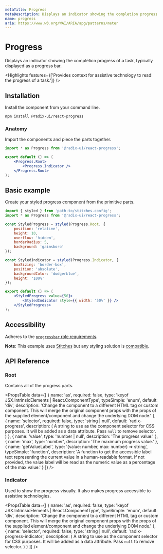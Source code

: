```yaml
---
metaTitle: Progress
metaDescription: Displays an indicator showing the completion progress of a task, typically displayed as a progress bar.
name: progress
aria: https://www.w3.org/WAI/ARIA/apg/patterns/meter
---
```


# Progress

<Description>
	Displays an indicator showing the completion progress of a task, typically displayed as a progress
	bar.
</Description>

<Highlights
	features={['Provides context for assistive technology to read the progress of a task.']}
/>

## Installation

Install the component from your command line.

```bash
npm install @radix-ui/react-progress
```

### Anatomy

Import the components and piece the parts together.

```jsx
import * as Progress from '@radix-ui/react-progress';

export default () => (
	<Progress.Root>
		<Progress.Indicator />
	</Progress.Root>
);
```

## Basic example

Create your styled progress component from the primitive parts.

```jsx
import { styled } from 'path-to/stitches.config';
import * as Progress from '@radix-ui/react-progress';

const StyledProgress = styled(Progress.Root, {
	position: 'relative',
	height: 10,
	overflow: 'hidden',
	borderRadius: 5,
	background: 'gainsboro'
});

const StyledIndicator = styled(Progress.Indicator, {
	boxSizing: 'border-box',
	position: 'absolute',
	backgroundColor: 'dodgerblue',
	height: '100%'
});

export default () => (
	<StyledProgress value={50}>
		<StyledIndicator style={{ width: '50%' }} />
	</StyledProgress>
);
```

## Accessibility

Adheres to the [`progressbar` role requirements](https://www.w3.org/WAI/ARIA/apg/patterns/meter).

<Note>

**Note:** This example uses [Stitches](https://stitches.dev) but any styling solution is [compatible](/docs/primitives/overview/styling).

</Note>

## API Reference

### Root

Contains all of the progress parts.

<PropsTable
	data={[
		{
			name: 'as',
			required: false,
			type: 'keyof JSX.IntrinsicElements | React.ComponentType<any>',
			typeSimple: 'enum',
			default: 'div',
			description:
				'Change the component to a different HTML tag or custom component. This will merge the original component props with the props of the supplied element/component and change the underlying DOM node.'
		},
		{
			name: 'selector',
			required: false,
			type: 'string | null',
			default: 'radix-progress',
			description: (
				<span>
					A string to use as the component selector for CSS purposes. It will be added as a data
					attribute. Pass <Code>null</Code> to remove selector.
				</span>
			)
		},
		{
			name: 'value',
			type: 'number | null',
			description: 'The progress value.'
		},
		{
			name: 'max',
			type: 'number',
			description: 'The maximum progress value.'
		},
		{
			name: 'getValueLabel',
			type: '(value: number, max: number) => string',
			typeSimple: 'function',
			description:
				'A function to get the accessible label text representing the current value in a human-readable format. If not provided, the value label will be read as the numeric value as a percentage of the max value.'
		}
	]}
/>

### Indicator

Used to show the progress visually. It also makes progress accessible to assistive technologies.

<PropsTable
	data={[
		{
			name: 'as',
			required: false,
			type: 'keyof JSX.IntrinsicElements | React.ComponentType<any>',
			typeSimple: 'enum',
			default: 'div',
			description:
				'Change the component to a different HTML tag or custom component. This will merge the original component props with the props of the supplied element/component and change the underlying DOM node.'
		},
		{
			name: 'selector',
			required: false,
			type: 'string | null',
			default: 'radix-progress-indicator',
			description: (
				<span>
					A string to use as the component selector for CSS purposes. It will be added as a data
					attribute. Pass <Code>null</Code> to remove selector.
				</span>
			)
		}
	]}
/>
